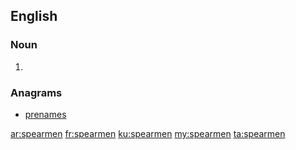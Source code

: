 ==English==

===Noun===
{{head|en|plural}}

# {{plural of|spearman|lang=en|nocat=1}}

===Anagrams===
* [[prenames#English|prenames]]

[[ar:spearmen]]
[[fr:spearmen]]
[[ku:spearmen]]
[[my:spearmen]]
[[ta:spearmen]]